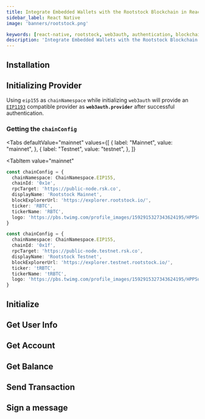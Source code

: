 ```yaml
---
title: Integrate Embedded Wallets with the Rootstock Blockchain in React Native
sidebar_label: React Native
image: 'banners/rootstock.png'

keywords: [react-native, rootstock, web3auth, authentication, blockchain]
description: 'Integrate Embedded Wallets with the Rootstock Blockchain in React Native | Embedded Wallets'
---
```



<SEO
  title="Integrate Embedded Wallets with the Rootstock Blockchain in React Native"
  description="Integrate Embedded Wallets with the Rootstock Blockchain in React Native | Embedded Wallets"
  image="https://web3auth.io/docs/banners/rootstock.png"
  slug="/embedded-wallets/connect-blockchain/evm/rootstock/react-native"
/>

## Installation

<InstallationSnippet />

## Initializing Provider

Using `eip155` as `chainNamespace` while initializing `web3auth` will provide an [`EIP1193`](https://eips.ethereum.org/EIPS/eip-1193) compatible provider as **`web3auth.provider`** after successful authentication.

### Getting the `chainConfig`

<Tabs
 defaultValue="mainnet"
  values={[
    { label: "Mainnet", value: "mainnet", },
    { label: "Testnet", value: "testnet", },
  ]}
>

<TabItem
  value="mainnet"
>

```typescript
const chainConfig = {
  chainNamespace: ChainNamespace.EIP155,
  chainId: '0x1e',
  rpcTarget: 'https://public-node.rsk.co​',
  displayName: 'Rootstock Mainnet',
  blockExplorerUrl: 'https://explorer.rootstock.io/',
  ticker: 'RBTC',
  tickerName: 'RBTC',
  logo: 'https://pbs.twimg.com/profile_images/1592915327343624195/HPPSuVx3_400x400.jpg',
}
```

</TabItem>
<TabItem
  value="testnet"
>

```typescript
const chainConfig = {
  chainNamespace: ChainNamespace.EIP155,
  chainId: '0x1f',
  rpcTarget: 'https://public-node.testnet.rsk.co',
  displayName: 'Rootstock Testnet',
  blockExplorerUrl: 'https://explorer.testnet.rootstock.io/',
  ticker: 'tRBTC',
  tickerName: 'tRBTC',
  logo: 'https://pbs.twimg.com/profile_images/1592915327343624195/HPPSuVx3_400x400.jpg',
}
```

</TabItem>
</Tabs>

## Initialize

<InitialisationSnippet />

## Get User Info

<UserInfoSnippet />

## Get Account

<GetAccountSnippet />

## Get Balance

<GetBalanceSnippet />

## Send Transaction

<SendTransactionSnippet />

## Sign a message

<SignMessageSnippet />
